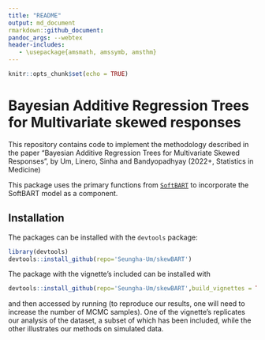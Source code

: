 ```yaml
---
title: "README"
output: md_document  
rmarkdown::github_document:
pandoc_args: --webtex
header-includes:
   - \usepackage{amsmath, amssymb, amsthm}
---
```


```r
knitr::opts_chunk$set(echo = TRUE)
```

# Bayesian Additive Regression Trees for Multivariate skewed responses

This repository contains code to implement the methodology described in the paper "Bayesian Additive Regression Trees for Multivariate Skewed Responses", by Um, Linero, Sinha and Bandyopadhyay (2022+, Statistics in Medicine)


This package uses the primary functions from [`SoftBART`](https://github.com/theodds/SoftBART) to incorporate the SoftBART model as a component.

## Installation

The packages can be installed with the `devtools` package:

```r
library(devtools) 
devtools::install_github(repo='Seungha-Um/skewBART') 
```

The package with the vignette's included can be installed with 

```r
devtools::install_github(repo='Seungha-Um/skewBART',build_vignettes = TRUE) 
```

and then accessed by running \texttt{browseVignettes("skewBART")} (to reproduce our results, one will need to increase the number of MCMC samples). One of the vignette's replicates our analysis of the \texttt{GAAD} dataset, a subset of which has been included, while the other illustrates our methods on simulated data.


